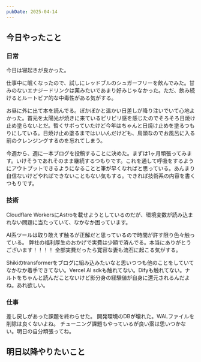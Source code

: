 ```yaml
---
pubDate: 2025-04-14
---
```



## 今日やったこと

### 日常

今日は寝起きが良かった。

仕事中に眠くなったので、試しにレッドブルのシュガーフリーを飲んでみた。甘みのないエナジードリンクは薬みたいであまり好みじゃなかった。ただ、飲み続けるとルートビア的な中毒性がある気がする。

お昼に外に出て本を読んでる。ぽかぽかと温かい日差しが降り注いでいて心地よかった。首元を太陽光が焼きに来ているピリピリ感を感じたのでそろそろ日焼け止め塗らないとだ。暫くサボっていたけど今年はちゃんと日焼け止めを塗るつもりにしている。日焼け止め塗るまではいいんだけども、鳥頭なのでお風呂に入る前のクレンジングするのを忘れてしまう。


今週から、週に一本ブログを投稿することに決めた。まずは1ヶ月頑張ってみます。いけそうであれそのまま継続するつもりです。これを通して呼吸をするようにアウトプットできるようになることと筆が早くなればと思っている。あんまり自信ないけどやればできないこともない気もする。できれば技術系の内容を書くつもりです。


### 技術


Cloudflare WorkersにAstroを載せようとしているのだが、環境変数が読み込まれない問題に当たっていて、なかなか困っています。


AI系ツールは取り敢えず触るが正解だと思っているので時間が許す限り色々触っている。
弊社の福利厚生のおかげで実費は少額で済んでる。本当にありがとうございます！！！！
全部実費だったら寛容な妻も流石に起こる気がする。

Shikiのtransformerをブログに組み込みたいなと思いつつも他のことをしていてなかなか着手できてない。Vercel AI sdkも触れてない。Difyも触れてない。ナルトをちゃんと読んだことないけど影分身の経験値が自身に還元されるんだよね。あれ欲しい。


### 仕事

差し戻しがあった課題を終わらせた。
開発環境のDBが壊れた。WALファイルを削除は良くないよね。
チューニング課題もやっているが良い案は思いつかない。明日の自分頑張ってね。


## 明日以降やりたいこと

